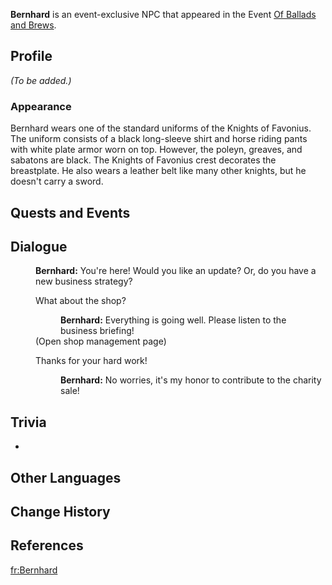 {{Meta
|missing_NPC_profile  = yes
}}
{{Character Infobox
|type             = Event NPC
|image            = NPC Bernhard.png
|region           = Mondstadt
|location         = Mondstadt
|affiliation      = Knights of Favonius
|title            = Knight of Favonius
|voiceEN          = [[imdb:nm8413781|Christian La Monte]]<ref>Twitter: [https://twitter.com/WritingMadness/status/1576975407328284673 EN VA Self Announcement] ([https://web.archive.org/web/20221003170757/https://twitter.com/WritingMadness/status/1576975407328284673 Archived])</ref>
|voiceJP          = {{w|ja:山口正秀|Yamaguchi Masahide ({{ja|山口正秀}})}}<ref>Twitter: [https://twitter.com/murosan_/status/1310578033770729477 JP VA's Bio]</ref>
}}
'''Bernhard''' is an event-exclusive NPC that appeared in the Event [[Of Ballads and Brews]].
<!--
==Location==
{{subst:#tag:gallery|
NPC Location {{subst:PAGENAME}}.png{{subst:!}}{{subst:PAGENAME}}'s location
NPC Location {{subst:PAGENAME}} Context.png{{subst:!}}Additional context
|captionalign=center
}}
-->
==Profile==
<!-- Detailed story/lore information goes here. -->
''(To be added.)''

===Appearance===
<!-- Keep appearance section short and concise. Limit to 2 paragraphs with 3-4 sentences each. -->
Bernhard wears one of the standard uniforms of the Knights of Favonius. The uniform consists of a black long-sleeve shirt and horse riding pants with white plate armor worn on top. However, the poleyn, greaves, and sabatons are black. The Knights of Favonius crest decorates the breastplate. He also wears a leather belt like many other knights, but he doesn't carry a sword.

==Quests and Events==
{{Quests and Events}}
<!--
==Idle Quotes==
{{Dialogue Start}}
: {{DIcon|Idle}} {{Tx}}
:: {{A|VO {{subst:PAGENAME}} 01.ogg}} "{{Tx}}"
{{Dialogue End}}

-->
==Dialogue==
{{Dialogue Start}}
:'''Bernhard:''' You're here! Would you like an update? Or, do you have a new business strategy?
:{{DIcon}} What about the shop?
::'''Bernhard:''' Everything is going well. Please listen to the business briefing!
:;(Open shop management page)
:{{DIcon}} Thanks for your hard work!
::'''Bernhard:''' No worries, it's my honor to contribute to the charity sale!
{{Dialogue End}}
<!--
==Event Dialogue==
===Event Name===
{{Dialogue Start}}

{{Dialogue End}}
-->
==Trivia==
* {{Furnishing Mentions}}

==Other Languages==
{{Other Languages
|default_hidden = 1
|en      = Bernhard
|zhs     = 伯恩哈德
|zhs_rm  = Bó'ēnhādé
|zht     = 伯恩哈德
|zht_rm  = Bó'ēnhādé
|ja      = ベルンハルト
|ja_rm   = Berunharuto
|ko      = 베른하르트
|es      = Bernhard
|fr      = Bernhard
|ru      = Бернхард
|th      = Bernhard
|vi      = Bernhard
|de      = Bernhard
|id      = Bernhard
|pt      = Bernhard
}}

==Change History==
{{Change History|3.1}}

==References==
{{Reflist}}

[[fr:Bernhard]]